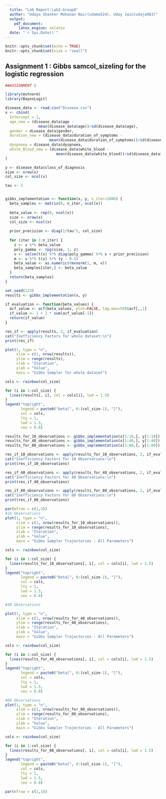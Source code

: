 ```yaml
---
  title: "Lab Report:Lab3-Group8"
  author: "Udaya Shanker Mohanan Nair(udamo524), Uday Jain(udaja983)"
  output:
    pdf_document:
      latex_engine: xelatex
  date: "`r Sys.Date()`"
---
```

  
```r
knitr::opts_chunk$set(echo = TRUE)
knitr::opts_chunk$set(size = "small")
```

## Assignment 1 : Gibbs samcol_sizeling for the logistic regression

```r
##ASSIGNMENT 1

library(mvtnorm)
library(BayesLogit)

disease_data <- read.csv("Disease.csv")
x <- cbind(
  Intercept = 1,
  age_new = (disease_data$age - 
               mean(disease_data$age))/sd(disease_data$age),
  gender = disease_data$gender,
  duration_new = (disease_data$duration_of_symptoms -
                    mean(disease_data$duration_of_symptoms))/sd(disease_data$duration_of_symptoms),
  dyspnoea = disease_data$dyspnoea,
  white_Blood_new = (disease_data$white_blood - 
                       mean(disease_data$white_blood))/sd(disease_data$white_blood)
)

y <- disease_data$class_of_diagnosis
size <- nrow(x)
col_size <- ncol(x)

tau <- 3


gibbs_implementation <- function(x, y, n_iter=1000) {
  beta_samples <- matrix(0, n_iter, ncol(x))
  
  beta_value <- rep(0, ncol(x))
  size <- nrow(x)
  col_size <- ncol(x)
  
  prior_precision <- diag(1/tau^2, col_size)
  
  for (iter in 1:n_iter) {
    z <- x %*% beta_value
    poly_gamma <- rpg(size, 1, z)
    v <- solve(t(x) %*% diag(poly_gamma) %*% x + prior_precision)
    m <- v %*% t(x) %*% (y - 0.5)
    beta_value <- as.numeric(rmvnorm(1, m, v))
    beta_samples[iter,] <- beta_value
  }
  return(beta_samples)
}

set.seed(123)
results <- gibbs_implementation(x, y)

if_evaluation <- function(beta_values) {
  acf_value <- acf(beta_values, plot=FALSE, lag.max=50)$acf[,,1]
  if_value <- 1 + 2 * sum(acf_value[-1])
  return(if_value)
}

res_if <- apply(results, 2, if_evaluation)
cat("Inefficiency Factors for whole dataset:\n")
print(res_if)

plot(1, type = "n", 
     xlim = c(1, nrow(results)), 
     ylim = range(results),
     xlab = "Iteration", 
     ylab = "Value",
     main = "Gibbs Sampler for whole dataset")

cols <- rainbow(col_size)

for (i in 1:col_size) {
  lines(results[, i], col = cols[i], lwd = 1.5)
}
legend("topright", 
       legend = paste0("beta[", 0:(col_size-1), "]"), 
       col = cols, 
       lty = 1, 
       lwd = 1.5,
       cex = 0.8)  

results_for_10_observations <- gibbs_implementation(x[1:10,], y[1:10])
results_for_40_observations <- gibbs_implementation(x[1:40,], y[1:40])
results_for_80_observations <- gibbs_implementation(x[1:80,], y[1:80])

res_if_10_observations <- apply(results_for_10_observations, 2, if_evaluation)
cat("Inefficiency Factors for 10 Observations:\n")
print(res_if_10_observations)

res_if_40_observations <- apply(results_for_40_observations, 2, if_evaluation)
cat("Inefficiency Factors for 40 Observations:\n")
print(res_if_40_observations)

res_if_80_observations <- apply(results_for_80_observations, 2, if_evaluation)
cat("Inefficiency Factors for 80 Observations:\n")
print(res_if_80_observations)

par(mfrow = c(1,3))
#10 Observations
plot(1, type = "n", 
     xlim = c(1, nrow(results_for_10_observations)), 
     ylim = range(results_for_10_observations),
     xlab = "Iteration", 
     ylab = "Value",
     main = "Gibbs Sampler Trajectories - All Parameters")

cols <- rainbow(col_size)

for (i in 1:col_size) {
  lines(results_for_10_observations[, i], col = cols[i], lwd = 1.5)
}
legend("topright", 
       legend = paste0("beta[", 0:(col_size-1), "]"), 
       col = cols, 
       lty = 1, 
       lwd = 1.5,
       cex = 0.8) 

#40 Observations

plot(1, type = "n", 
     xlim = c(1, nrow(results_for_40_observations)), 
     ylim = range(results_for_40_observations),
     xlab = "Iteration", 
     ylab = "Value",
     main = "Gibbs Sampler Trajectories - All Parameters")

cols <- rainbow(col_size)

for (i in 1:col_size) {
  lines(results_for_40_observations[, i], col = cols[i], lwd = 1.5)
}
legend("topright", 
       legend = paste0("beta[", 0:(col_size-1), "]"), 
       col = cols, 
       lty = 1, 
       lwd = 1.5,
       cex = 0.8)  

#80 Observations
plot(1, type = "n", 
     xlim = c(1, nrow(results_for_80_observations)), 
     ylim = range(results_for_80_observations),
     xlab = "Iteration", 
     ylab = "Value",
     main = "Gibbs Sampler Trajectories - All Parameters")

cols <- rainbow(col_size)

for (i in 1:col_size) {
  lines(results_for_80_observations[, i], col = cols[i], lwd = 1.5)
}
legend("topright", 
       legend = paste0("beta[", 0:(col_size-1), "]"), 
       col = cols, 
       lty = 1, 
       lwd = 1.5,
       cex = 0.8)  

par(mfrow = c(1,1))

```